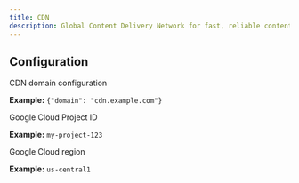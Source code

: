 ```yaml
---
title: CDN
description: Global Content Delivery Network for fast, reliable content delivery
---
```


## Configuration

<ParamField path="cdn_domain" type="object">
  CDN domain configuration
  
  **Example:** `{"domain": "cdn.example.com"}`
</ParamField>

<ParamField path="project_id" type="string">
  Google Cloud Project ID
  
  **Example:** `my-project-123`
</ParamField>

<ParamField path="region" type="string">
  Google Cloud region
  
  **Example:** `us-central1`
</ParamField>
